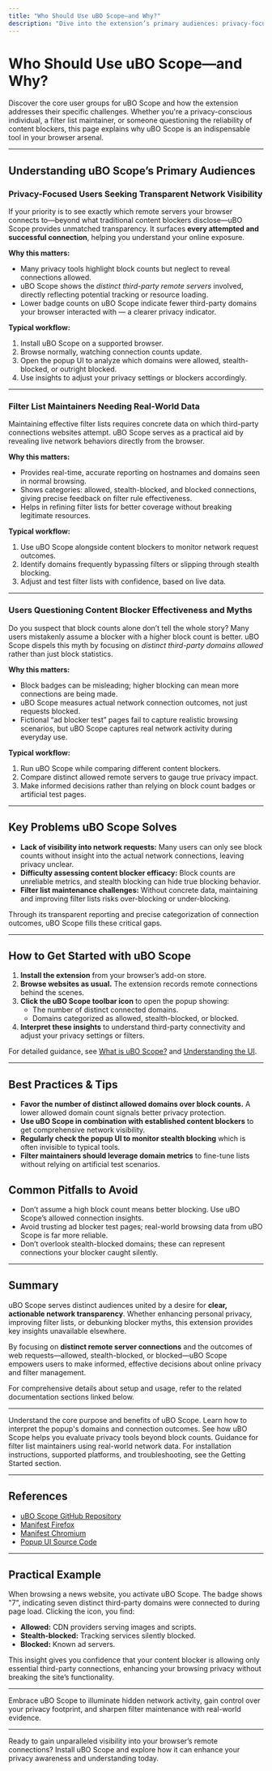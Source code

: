 ```yaml
---
title: "Who Should Use uBO Scope—and Why?"
description: "Dive into the extension’s primary audiences: privacy-focused users seeking visibility into network activity, filter list maintainers, and anyone questioning content blocker effectiveness. Outlines the critical workflows and typical problems solved."
---
```


# Who Should Use uBO Scope—and Why?

Discover the core user groups for uBO Scope and how the extension addresses their specific challenges. Whether you're a privacy-conscious individual, a filter list maintainer, or someone questioning the reliability of content blockers, this page explains why uBO Scope is an indispensable tool in your browser arsenal.

---

## Understanding uBO Scope’s Primary Audiences

### Privacy-Focused Users Seeking Transparent Network Visibility

If your priority is to see exactly which remote servers your browser connects to—beyond what traditional content blockers disclose—uBO Scope provides unmatched transparency. It surfaces **every attempted and successful connection**, helping you understand your online exposure.

**Why this matters:**

- Many privacy tools highlight block counts but neglect to reveal connections allowed.
- uBO Scope shows the *distinct third-party remote servers* involved, directly reflecting potential tracking or resource loading.
- Lower badge counts on uBO Scope indicate fewer third-party domains your browser interacted with — a clearer privacy indicator.

**Typical workflow:**

1. Install uBO Scope on a supported browser.
2. Browse normally, watching connection counts update.
3. Open the popup UI to analyze which domains were allowed, stealth-blocked, or outright blocked.
4. Use insights to adjust your privacy settings or blockers accordingly.

---

### Filter List Maintainers Needing Real-World Data

Maintaining effective filter lists requires concrete data on which third-party connections websites attempt. uBO Scope serves as a practical aid by revealing live network behaviors directly from the browser.

**Why this matters:**

- Provides real-time, accurate reporting on hostnames and domains seen in normal browsing.
- Shows categories: allowed, stealth-blocked, and blocked connections, giving precise feedback on filter rule effectiveness.
- Helps in refining filter lists for better coverage without breaking legitimate resources.

**Typical workflow:**

1. Use uBO Scope alongside content blockers to monitor network request outcomes.
2. Identify domains frequently bypassing filters or slipping through stealth blocking.
3. Adjust and test filter lists with confidence, based on live data.

---

### Users Questioning Content Blocker Effectiveness and Myths

Do you suspect that block counts alone don’t tell the whole story? Many users mistakenly assume a blocker with a higher block count is better. uBO Scope dispels this myth by focusing on *distinct third-party domains allowed* rather than just block statistics.

**Why this matters:**

- Block badges can be misleading; higher blocking can mean more connections are being made.
- uBO Scope measures actual network connection outcomes, not just requests blocked.
- Fictional “ad blocker test” pages fail to capture realistic browsing scenarios, but uBO Scope captures real network activity during everyday use.

**Typical workflow:**

1. Run uBO Scope while comparing different content blockers.
2. Compare distinct allowed remote servers to gauge true privacy impact.
3. Make informed decisions rather than relying on block count badges or artificial test pages.

---

## Key Problems uBO Scope Solves

- **Lack of visibility into network requests:** Many users can only see block counts without insight into the actual network connections, leaving privacy unclear.
- **Difficulty assessing content blocker efficacy:** Block counts are unreliable metrics, and stealth blocking can hide true blocking behavior.
- **Filter list maintenance challenges:** Without concrete data, maintaining and improving filter lists risks over-blocking or under-blocking.

Through its transparent reporting and precise categorization of connection outcomes, uBO Scope fills these critical gaps.

---

## How to Get Started with uBO Scope

1. **Install the extension** from your browser’s add-on store.
2. **Browse websites as usual.** The extension records remote connections behind the scenes.
3. **Click the uBO Scope toolbar icon** to open the popup showing:
    - The number of distinct connected domains.
    - Domains categorized as allowed, stealth-blocked, or blocked.
4. **Interpret these insights** to understand third-party connectivity and adjust your privacy settings or filters.

For detailed guidance, see [What is uBO Scope?](https://docs.example.com/overview/intro_value_props/what_is_ubo_scope) and [Understanding the UI](https://docs.example.com/getting-started/first-use-configuration/understanding-the-ui).

---

## Best Practices & Tips

- **Favor the number of distinct allowed domains over block counts.** A lower allowed domain count signals better privacy protection.
- **Use uBO Scope in combination with established content blockers** to get comprehensive network visibility.
- **Regularly check the popup UI to monitor stealth blocking** which is often invisible to typical tools.
- **Filter maintainers should leverage domain metrics** to fine-tune lists without relying on artificial test scenarios.

## Common Pitfalls to Avoid

- Don’t assume a high block count means better blocking. Use uBO Scope’s allowed connection insights.
- Avoid trusting ad blocker test pages; real-world browsing data from uBO Scope is far more reliable.
- Don’t overlook stealth-blocked domains; these can represent connections your blocker caught silently.

---

## Summary

uBO Scope serves distinct audiences united by a desire for **clear, actionable network transparency**. Whether enhancing personal privacy, improving filter lists, or debunking blocker myths, this extension provides key insights unavailable elsewhere.

By focusing on **distinct remote server connections** and the outcomes of web requests—allowed, stealth-blocked, or blocked—uBO Scope empowers users to make informed, effective decisions about online privacy and filter management.

For comprehensive details about setup and usage, refer to the related documentation sections linked below.

---

<AccordionGroup title="Related Resources & Next Steps">
<Accordion title="What is uBO Scope?">
Understand the core purpose and benefits of uBO Scope.
</Accordion>
<Accordion title="Understanding the UI">
Learn how to interpret the popup's domains and connection outcomes.
</Accordion>
<Accordion title="Comparing Content Blockers with uBO Scope">
See how uBO Scope helps you evaluate privacy tools beyond block counts.
</Accordion>
<Accordion title="Leveraging uBO Scope for Filter List Maintenance">
Guidance for filter list maintainers using real-world network data.
</Accordion>
</AccordionGroup>

<Note>
For installation instructions, supported platforms, and troubleshooting, see the Getting Started section.
</Note>

---

## References

- [uBO Scope GitHub Repository](https://github.com/gorhill/uBO-Scope)
- [Manifest Firefox](https://github.com/gorhill/uBO-Scope/blob/main/platform/firefox/manifest.json)
- [Manifest Chromium](https://github.com/gorhill/uBO-Scope/blob/main/platform/chromium/manifest.json)
- [Popup UI Source Code](https://github.com/gorhill/uBO-Scope/blob/main/popup.html)

---

## Practical Example

When browsing a news website, you activate uBO Scope. The badge shows "7", indicating seven distinct third-party domains were connected to during page load. Clicking the icon, you find:

- **Allowed:** CDN providers serving images and scripts.
- **Stealth-blocked:** Tracking services silently blocked.
- **Blocked:** Known ad servers.

This insight gives you confidence that your content blocker is allowing only essential third-party connections, enhancing your browsing privacy without breaking the site’s functionality.

---

Embrace uBO Scope to illuminate hidden network activity, gain control over your privacy footprint, and sharpen filter maintenance with real-world evidence.


---

<Check>
Ready to gain unparalleled visibility into your browser’s remote connections? Install uBO Scope and explore how it can enhance your privacy awareness and understanding today.
</Check>
